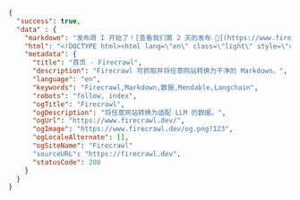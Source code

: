 ```json
{
  "success": true,
  "data" : {
    "markdown": "发布周 I 开始了！[查看我们第 2 天的发布 🚀](https://www.firecrawl.dev/blog/launch-week-i-day-2-doubled-rate-limits)[💥 获享 2 个月免费...",
    "html": "<!DOCTYPE html><html lang=\"en\" class=\"light\" style=\"color-scheme: light;\"><body class=\"__variable_36bd41 __variable_d7dc5d font-inter ...",
    "metadata": {
      "title": "首页 - Firecrawl",
      "description": "Firecrawl 可抓取并将任意网站转换为干净的 Markdown。",
      "language": "en",
      "keywords": "Firecrawl,Markdown,数据,Mendable,Langchain",
      "robots": "follow, index",
      "ogTitle": "Firecrawl",
      "ogDescription": "将任意网站转换为适配 LLM 的数据。",
      "ogUrl": "https://www.firecrawl.dev/",
      "ogImage": "https://www.firecrawl.dev/og.png?123",
      "ogLocaleAlternate": [],
      "ogSiteName": "Firecrawl"
      "sourceURL": "https://firecrawl.dev",
      "statusCode": 200
    }
  }
}
```
